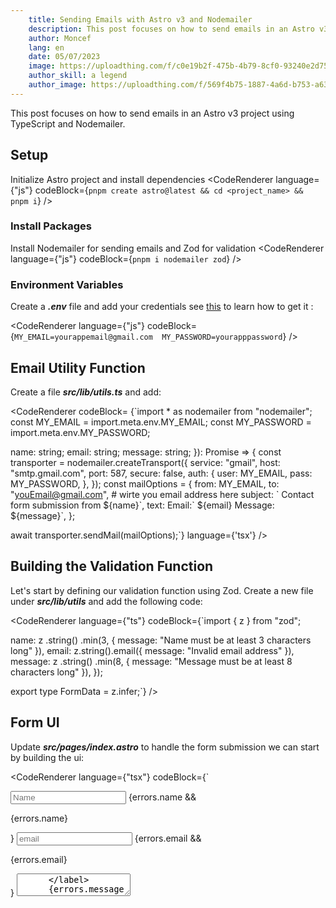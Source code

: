 ```yaml
---
    title: Sending Emails with Astro v3 and Nodemailer
    description: This post focuses on how to send emails in an Astro v3 project using TypeScript and Nodemailer.
    author: Moncef
    lang: en
    date: 05/07/2023
    image: https://uploadthing.com/f/c0e19b2f-475b-4b79-8cf0-93240e2d75fc_pexels-gerritt-tisdale-3864610.jpg
    author_skill: a legend
    author_image: https://uploadthing.com/f/569f4b75-1887-4a6d-b753-a63f33014bee_wolf.jpg
---
```


This post focuses on how to send emails in an Astro v3 project using TypeScript and Nodemailer.

## Setup
Initialize Astro project and install dependencies
<CodeRenderer
  language={"js"}
  codeBlock={`pnpm create astro@latest && cd <project_name> && pnpm i`}
/>
### Install Packages

Install Nodemailer for sending emails and Zod for validation
<CodeRenderer
  language={"js"}
  codeBlock={`pnpm i nodemailer zod`}
/>

### Environment Variables

Create a ***.env*** file and add your credentials see [this](https://support.google.com/mail/answer/185833?hl=en) to learn how to get it :

<CodeRenderer
  language={"js"}
  codeBlock={`MY_EMAIL=yourappemail@gmail.com 
MY_PASSWORD=yourapppassword`}
/>

## Email Utility Function

Create a file ***src/lib/utils.ts*** and add:

<CodeRenderer 
codeBlock=
{`import * as nodemailer from "nodemailer";
const MY_EMAIL = import.meta.env.MY_EMAIL;
const MY_PASSWORD = import.meta.env.MY_PASSWORD;

  name: string;
  email: string;
  message: string;
}): Promise<void> => {
  const transporter = nodemailer.createTransport({
    service: "gmail",
    host: "smtp.gmail.com",
    port: 587,
    secure: false,
    auth: {
      user: MY_EMAIL,
      pass: MY_PASSWORD,
    },
  });
    const mailOptions = {
    from: MY_EMAIL,
    to: "youEmail@gmail.com", # wirte you email address here
    subject: \` Contact form submission from \$\{name\}\`,
    text: Email:\` \$\{email\} Message: \$\{message\}\`,
  };

await transporter.sendMail(mailOptions);`}
language={'tsx'}
/>

## Building the Validation Function

Let's start by defining our validation function using Zod. Create a new file under ***src/lib/utils*** and add the following code:

<CodeRenderer
  language={"ts"}
  codeBlock={`import { z } from "zod";

  name: z
    .string()
    .min(3, { message: "Name must be at least 3 characters long" }),
  email: z.string().email({ message: "Invalid email address" }),
  message: z
    .string()
    .min(8, { message: "Message must be at least 8 characters long" }),
});

export type FormData = z.infer<typeof formDataSchema>;`}
/>

## Form UI

Update ***src/pages/index.astro*** to handle the form submission we can start by building the ui:

<CodeRenderer
  language={"tsx"}
  codeBlock={`<Layout description="email with astro demo" title="email with astro">
  <main class="text-primary-50 flex-1 bg-primary-500 w-full h-screen flex justify-center items-center rounded-xl p-6">
    <form method="POST" class="flex flex-col w-full gap-4">
      <input
        type="text"
        name="name"
        class="w-full rounded-lg h-12 px-2 bg-primary-600 placeholder:text-light-100"
        placeholder="Name"
      />
      {errors.name && <p>{errors.name}</p>}
      <input
        type="email"
        name="email"
        class="w-full rounded-lg h-12 px-2 bg-primary-600 placeholder:text-light-100"
        placeholder="email"
        required
      />
      {errors.email && <p>{errors.email}</p>}
      <label>
        <textarea
          name="message"
          required
          minlength="6"
          class="w-full rounded-lg h-36 resize-y px-2 bg-primary-600 placeholder:text-light-100"
          name="message"
          placeholder="Message"
        />
      </label>
      {errors.message && <p>{errors.message}</p>}
      <button class="h-12 w-full rounded-xl bg-light-50 dark:bg-dark-900 dark:text-light-50 text-dark-900">
        Register
      </button>
    </form>
  </main>
</Layout>`}
/>

## Building the contact form logic

After that, we can start building the contact form logic. Place the following code at the top of ***src/pages/index.astro***:

<CodeRenderer
  language={"ts"}
  codeBlock={`---

let errors = { name: "", email: "", message: "" };

if (Astro.request.method === "POST") {
try {
const data = await Astro.request.formData();
const name = data.get("name");
const email = data.get("email");
const message = data.get("message");

    const formData = formDataSchema.parse({
      name,
      email,
      message,
    });

    await sendEmail(formData).catch((error) => {
      console.error(\`An error occurred: \${error}\`);
    });

} catch (error) {
if (error instanceof z.ZodError) {
console.error(\`Validation error: \${error}\`);
} else {
console.error(\`An error occurred: \${error}\`);
 }}
}
---`}
/>

## The last steps

While ***nodemailer*** can only run in a Node.js runtime, Astro is a static site generator (SSG) by default. To switch Astro to server-side rendering (SSR) mode, you can run the following command in a Node.js environment:

<CodeRenderer
  language={"js"}
  codeBlock={`pnpm astro add node`}
/>

However, if you wish to deploy it serverlessly on Vercel, use this command instead:

<CodeRenderer
  language={"js"}
  codeBlock={`pnpm astro add vercel`}
/>

For more information on this subject, check out the [Astro SSR guide](https://docs.astro.build/en/guides/server-side-rendering).

That's it! You can now easily send emails directly from your Astro project using Nodemailer.

Happy coding! 
